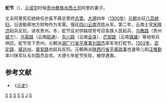 '''蛇节'''（{{bd|？||1303年||catIdx=S}}），[[元成宗|元成宗]]时候[[贵州|贵州]][[彝族|彝族]][[水西土司|水西土司]]阿里的妻子。

丈夫阿里死后她继任亦奚不薛总管府[[总管|总管]]。[[大德_(元朝)|大德]]四年（[[1300年|1300年]]）[[元朝|元朝]]出征[[八百媳妇|八百媳妇]]，沿途勒索地方财物作为军需。强征[[四川|四川]][[云南|云南]]百姓从军。第二年，云南土官[[宋隆济|宋隆济]]起兵反抗，进攻贵州。冬，蛇节反对供输烦劳号召各族人民起兵，[[乌撒路|乌撒路]]（贵州[[威宁|威宁]]）、[[乌蒙路|乌蒙路]]（云南[[昭通|昭通]]）、[[东川路_(云南)|东川路]]（云南[[会泽|会泽]]）、[[芒部路|芒部路]]（云南[[镇雄|镇雄]]）等地举兵响应。蛇节攻下贵州。元朝派[[湖广行省|湖广行省]][[平章事|平章事]][[刘国杰|刘国杰]]率军攻打蛇节。[[1302年|1302年]]，[[武定路|武定路]]、[[威远州|威远州]]、[[普安路|普安路]]也起兵反抗。元朝再派[[陕西行省|陕西行省]][[平章政事|平章政事]]也速带儿和[[汪惟勤|汪惟勤]]率川陕军队与刘国杰会攻。大德七年蛇节失败，被俘遇害。
==参考文献==
*《[[元史|元史]]》

{{水西土司}}
[[Category:中国女性军事人物|S]]
[[Category:元朝军事人物|S]]
[[Category:水西土司|S]] 
[[Category:贵州人|S]] 
[[Category:彝族人|S]]
[[Category:蛇姓|J]]
[[Category:元朝女性人物|S]]